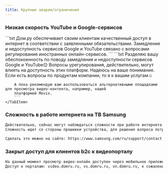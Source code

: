 ```yaml
---
title: Крупные аварии/ограничения
---
```



### Низкая скорость YouTube и Google-сервисов
<Tabs>
    <TabItem label="Первое обращение">
        ```txt
        Дом.ру обеспечивает своим клиентам качественный доступ в интернет в соответствии с заявленными обязательствами.
        Замедление и недоступность сервисов Google и YouTube связано с вопросами регулирования иностранных
        онлайн-сервисов.
        ```
    </TabItem>
    <TabItem label="Повторное обращение">
        ```txt
        Разделяю вашу обеспокоенность по поводу замедления и недоступности сервисов Google и YouTube😔
        Вопросы урегулирования, действительно, могут влиять на доступность этих платформ.
        Надеюсь на ваше понимание. Если есть вопросы по продуктам компании, то я к вашим услугам☺️

        А пока рекомендую вам воспользоваться альтернативными площадками для просмотра видео-контента, например, нашей
        платформой Movix.
        ```
    </TabItem>
</Tabs>

### Сложность в работе интернета на ТВ Samsung
```txt
Действительно, сейчас могут наблюдаться сложности при работе интернета на телевизорах модельного ряда "Samsung"
Сложность идет со стороны прошивки устройства, для решения вопроса потребуется обратиться в поддержку ТВ

Сделать это можно на сайте: https://www.samsung.com/ru/support/contact
```
### Закрыт доступ для клиентов b2c к видеопорталу
```txt
На данный момент просмотр видео-онлайн доступен через мобильное приложение "Умный Дом.ру"
Доступ к порталам: video.domru.ru, vs.domru.ru, vn.domru.ru, к сожалению, закрыт - более данные сайты не используются для просмотра видео с камер видеонаблюдения.
```